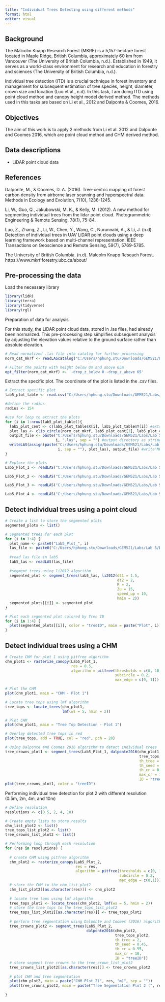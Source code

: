 ```yaml
---
title: "Individual Trees Detecting using different methods"
format: html
editor: visual
---
```


::: panel-tabset
## Background

The Malcolm Knapp Research Forest (MKRF) is a 5,157-hectare forest located in Maple Ridge, British Columbia, approximately 60 km from Vancouver (The University of British Columbia, n.d.). Established in 1949, it serves as a world-class environment for research and education in forestry and sciences (The University of British Columbia, n.d.).

Individual tree detection (ITD) is a crucial technique in forest inventory and management for subsequent estimation of tree species, height, diameter, crown size and location (Luo et al., n.d). In this task, I am doing ITD using point cloud method and canopy height model derived method. The methods used in this tasks are based on Li et al., 2012 and Dalponte & Coomes, 2016.

## Objectives

The aim of this work is to apply 2 methods from Li et al. 2012 and Dalponte and Coomes 2016, which are point cloud method and CHM derived method.

## Data descriptions

-   LiDAR point cloud data

## References

Dalponte, M., & Coomes, D. A. (2016). Tree-centric mapping of forest carbon density from airborne laser scanning and hyperspectral data. Methods in Ecology and Evolution, 7(10), 1236-1245.

Li, W., Guo, Q., Jakubowski, M. K., & Kelly, M. (2012). A new method for segmenting individual trees from the lidar point cloud. Photogrammetric Engineering & Remote Sensing, 78(1), 75-84.

Luo, Z., Zhang, Z., Li, W., Chen, Y., Wang, C., Nurunnabi, A., & Li, J. (n.d). Detection of individual trees in UAV LiDAR point clouds using a deep learning framework based on multi-channel representation. IEEE Transactions on Geoscience and Remote Sensing, 59(7), 5769-5785.

The University of British Columbia. (n.d). Malcolm Knapp Reseach Forest. https://www.mkrf.forestry.ubc.ca/about/
:::

## Pre-processing the data

Load the necessary library

```r
library(lidR)
library(terra)
library(tidyverse)
library(rgl)

```


Preparation of data for analysis

For this study, the LiDAR point cloud data, stored in .las files, had already been normalized. This pre-processing step simplifies subsequent analysis by adjusting the elevation values relative to the ground surface rather than absolute elevation.

```r
# Read normalized .las file into catalog for further processing
norm_cat_mkrf <- readLAScatalog("C:/Users/hphung.stu/Downloads/GEM521/Labs/Lab 2/L2_data/Data/Normalized")

# Filter the points with height below 0m and above 65m
opt_filter(norm_cat_mkrf) <- '-drop_z_below 0 -drop_z_above 65'

```


Extract the specific plot. The coordinate of the plot is listed in the .csv files.

```r
# Extract specific plot
lab5_plot_table <- read.csv("C:/Users/hphung.stu/Downloads/GEM521/Labs/Lab 5/Data/lab5_Plots.csv")

#define the radius
radius <- 154

#use for loop to extract the plots
for (i in 1:nrow(lab5_plot_table)){
  lab5_plot_cent <- c(lab5_plot_table$X[i], lab5_plot_table$Y[i]) #extract plot center coordinates
  plot_las <- clip_circle(norm_cat_mkrf, lab5_plot_cent[1], lab5_plot_cent[2], radius) #clip plot from norm_cat_mkrf
  output_file <- paste("C:/Users/hphung.stu/Downloads/GEM521/Labs/Lab 5/Data/Lab5_Plots/Lab5_Plot_", 
                       i, ".las", sep = "") #output directory as string
  writeLAS(assign(paste("C:/Users/hphung.stu/Downloads/GEM521/Labs/Lab 5/Data/Lab5_Plots/Lab5_Plot_", 
                        i, sep = ""), plot_las), output_file) #write'MKRF_Plot_i' to output dir.
}


```



```r
# Explore the plots
Lab5_Plot_1 <- readLAS("C:/Users/hphung.stu/Downloads/GEM521/Labs/Lab 5/Data/Lab5_Plots/Lab5_Plot_1.las")

Lab5_Plot_2 <- readLAS("C:/Users/hphung.stu/Downloads/GEM521/Labs/Lab 5/Data/Lab5_Plots/Lab5_Plot_2.las")

Lab5_Plot_3 <- readLAS("C:/Users/hphung.stu/Downloads/GEM521/Labs/Lab 5/Data/Lab5_Plots/Lab5_Plot_3.las")

Lab5_Plot_4 <- readLAS("C:/Users/hphung.stu/Downloads/GEM521/Labs/Lab 5/Data/Lab5_Plots/Lab5_Plot_4.las")

```




## Detect individual trees using a point cloud


```r
# Create a list to store the segmented plots
segmented_plots <- list()

# Segmented trees for each plot
for (i in 1:4) {
  plot_name <- paste0("Lab5_Plot_", i)
  las_file <- paste0("C:/Users/hphung.stu/Downloads/GEM521/Labs/Lab 5/Data/Lab5_Plots/", plot_name, ".las")
  
  #read las file in lab5
  lab5_las <- readLAS(las_file)
  
  #segment trees using li2012 algorithm 
  segmented_plot <- segment_trees(lab5_las, li2012(dt1 = 1.5, 
                                                   dt2 = 2, 
                                                   R = 2, 
                                                   Zu = 15, 
                                                   speed_up = 10, 
                                                   hmin = 2))
  segmented_plots[[i]] <- segmented_plot
}

```



```r
# Plot each segmented plot colored by Tree ID
for (i in 1:4) {
  plot(segmented_plots[[i]], color = "treeID", main = paste("Plot", i))
}
```



## Detect individual trees using a CHM


```r
# Create CHM for plot 1 using pitfree algorithm
chm_plot1 <- rasterize_canopy(Lab5_Plot_1,
                              res = 0.5,
                              algorithm = pitfree(thresholds = c(0, 10, 20, 30),
                                                  subcircle = 0.2,
                                                  max_edge = c(0, 1)))

# Plot the CHM
plot(chm_plot1, main = "CHM - Plot 1")

```


```r
# Locate tree tops using lmf algorithm
tree_tops <- locate_trees(chm_plot1,
                          lmf(ws = 5, hmin = 2))

# Plot CHM
plot(chm_plot1, main = "Tree Top Detection - Plot 1")

# Overlay detected tree tops in red
plot(tree_tops, add = TRUE, col = "red", pch = 20)

```


```r
# Using Dalponte and Coomes 2016 algorithm to detect individual trees
tree_crowns_plot1 <- segment_trees(Lab5_Plot_1, dalponte2016(chm_plot1, 
                                                             tree_tops,
                                                             th_tree = 2,
                                                             th_seed = 0.45,
                                                             th_cr = 0.55,
                                                             max_cr = 10,
                                                             ID = "treeID"))
plot(tree_crowns_plot1, color = "treeID")

```


Performing individual tree detection for plot 2 with different resolution (0.5m, 2m, 4m, and 10m)

```r
# Define resolution
resolutions <- c(0.5, 2, 4, 10)

# Create empty lists to store results
chm_list_plot2 <- list()
tree_tops_list_plot2 <- list()
tree_crowns_list_plot2 <- list()

# Performing loop through each resolution
for (res in resolutions) {
  
  # create CHM using pitfree algorithm
  chm_plot2 <- rasterize_canopy(Lab5_Plot_2,
                                res = res,
                                algorithm = pitfree(thresholds = c(0, 10, 20, 30),
                                                    subcircle = 0.2,
                                                    max_edge = c(0,1)))
  # store the CHM to the chm_list_plot2
  chm_list_plot2[[as.character(res)]] <- chm_plot2
  
  # locate tree tops using lmf algorithm
  tree_tops_plot2 <- locate_trees(chm_plot2, lmf(ws = 5, hmin = 2))
  # store the tree tops to the tree_tops_list_plot2
  tree_tops_list_plot2[[as.character(res)]] <- tree_tops_plot2
  
  # perform tree segmentation using Dalponte and Coomes (2016) algorithm
  tree_crowns_plot2 <- segment_trees(Lab5_Plot_2,
                                     dalponte2016(chm_plot2,
                                                  tree_tops_plot2,
                                                  th_tree = 2,
                                                  th_seed = 0.45,
                                                  th_cr = 0.55,
                                                  max_cr = 10,
                                                  ID = "treeID"))
  # store segment tree crowns to the tree_crown_list_plot2
  tree_crowns_list_plot2[[as.character(res)]] <- tree_crowns_plot2
  
  # plot CHM and tree segmentation
  plot(chm_plot2, main = paste("CHM Plot 2(", res, "m)", sep = ""))
  plot(tree_crowns_plot2, main = paste("Tree Segmentation Plot 2 (", res, "m)", sep = ""), color = "treeID")
  
}


```



